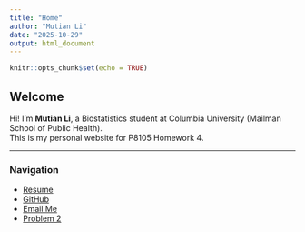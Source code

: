 ```yaml
---
title: "Home"
author: "Mutian Li"
date: "2025-10-29"
output: html_document
---
```


```r
knitr::opts_chunk$set(echo = TRUE)
```

## Welcome

Hi! I'm **Mutian Li**, a Biostatistics student at Columbia University (Mailman School of Public Health).  
This is my personal website for P8105 Homework 4.

---

### Navigation

- [Resume](resume.html)
- [GitHub](https://github.com/ssshhhlll)
- [Email Me](mailto:ml5308@cumc.columbia.edu)
- [Problem 2](dashboard.html)
